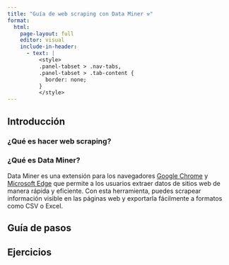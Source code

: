 ```yaml
---
title: "Guía de web scraping con Data Miner ⚒️"
format: 
  html:
    page-layout: full
    editor: visual
    include-in-header:
      - text: |
          <style>
          .panel-tabset > .nav-tabs,
          .panel-tabset > .tab-content {
            border: none;
          }
          </style>
---
```


::: {.panel-tabset .nav-pills}

## Introducción

### ¿Qué es hacer web scraping?

### ¿Qué es Data Miner?

Data Miner es una extensión para los navegadores [Google Chrome](https://www.google.com/intl/es-419/chrome/dr/download/) y [Microsoft Edge](https://www.microsoft.com/es-es/edge/download) que permite a los usuarios extraer datos de sitios web de manera rápida y eficiente. Con esta herramienta, puedes scrapear información visible en las páginas web y exportarla fácilmente a formatos como CSV o Excel.

## Guía de pasos


## Ejercicios

:::